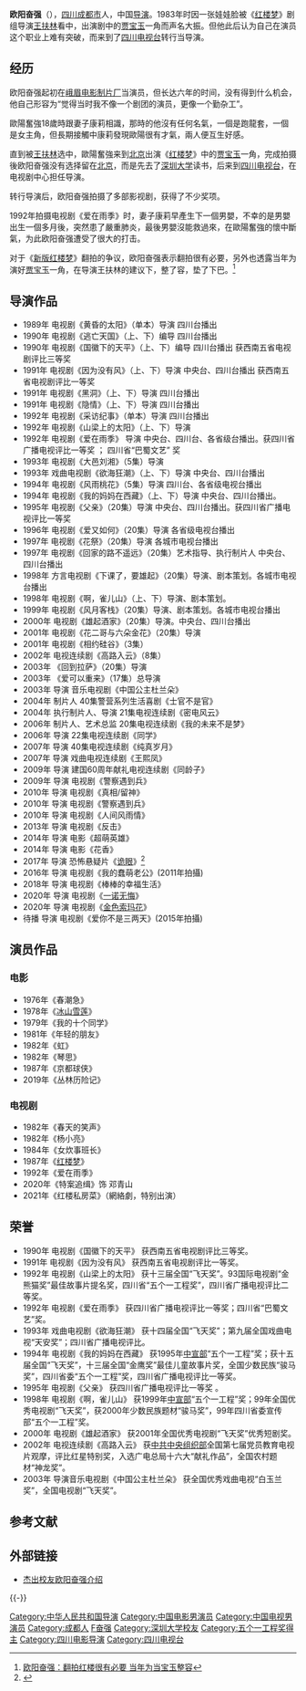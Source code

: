 {{艺人
|姓名 = 欧阳奋强
|类型 = 男艺人<!-- 演员、导演 -->
|国籍 = {{CHN-MLD}}
|出生日期 = {{birth date and age|1963|3|5}}
|出生地点 = {{CHN}}[[四川|四川]][[成都市|成都市]]
|职业 = [[演员|演员]]、[[导演|导演]]
|语言 = [[现代标准汉语|汉语普通话]]
|教育程度 = [[深圳大学|深圳大学]]传播学院
|配偶 = 康丽
|著名角色 = '''贾宝玉''' - 《[[红楼梦_(1987年电视剧)|红楼梦]]》
}}
{{NoteTA|G1=Show}}
'''欧阳奋强'''（{{bd|1963年|3月5日}}），[[四川|四川]][[成都市|成都市]]人，中国[[导演|导演]]。1983年时因一张娃娃脸被《[[红楼梦_(1987年电视剧)|红楼梦]]》剧组导演[[王扶林|王扶林]]看中，出演剧中的[[贾宝玉|贾宝玉]]一角而声名大振。但他此后认为自己在演员这个职业上难有突破，而来到了[[四川电视台|四川电视台]]转行当导演。

== 经历 ==
欧阳奋强起初在[[峨眉电影制片厂|峨眉电影制片厂]]当演员，但长达六年的时间，没有得到什么机会，他自己形容为“觉得当时我不像一个剧团的演员，更像一个勤杂工”。

歐陽奮強18歲時跟妻子康莉相識，那時的他沒有任何名氣，一個是跑龍套，一個是女主角，但長期接觸中康莉發現歐陽很有才氣，兩人便互生好感。

直到被[[王扶林|王扶林]]选中，歐陽奮強来到[[北京|北京]]出演《[[红楼梦_(1987年电视剧)|红楼梦]]》中的[[贾宝玉|贾宝玉]]一角，完成拍摄後欧阳奋强没有选择留在[[北京|北京]]，而是先去了[[深圳大学|深圳大学]]读书，后来到[[四川电视台|四川电视台]]，在电视剧中心担任导演。

转行导演后，欧阳奋强拍摄了多部影视剧，获得了不少奖项。

1992年拍摄电视剧《爱在雨季》时，妻子康莉早產生下一個男嬰，不幸的是男嬰出生一個多月後，突然患了嚴重肺炎，最後男嬰沒能救過來，在歐陽奮強的懷中斷氣，为此欧阳奋强遭受了很大的打击。

对于《[[红楼梦_(2010年电视剧)|新版红楼梦]]》翻拍的争议，欧阳奋强表示翻拍很有必要，另外也透露当年为演好[[贾宝玉|贾宝玉]]一角，在导演王扶林的建议下，整了容，垫了下巴。<ref>[http://ent.sina.com.cn/v/m/2010-08-31/04123070417.shtml 欧阳奋强：翻拍红楼很有必要 当年为当宝玉整容]</ref>

== 导演作品 ==
* 1989年 电视剧《黄昏的太阳》（单本）导演 四川台播出
* 1990年 电视剧《逃亡天国》（上、下）编导 四川台播出
* 1990年 电视剧《国徽下的天平》（上、下）编导 四川台播出 获西南五省电视剧评比三等奖
* 1991年 电视剧《因为没有风》（上、下）导演 中央台、四川台播出 获西南五省电视剧评比一等奖
* 1991年 电视剧《黑洞》（上、下）导演 四川台播出
* 1991年 电视剧《隐情》（上、下）导演 四川台播出
* 1992年 电视剧《采访纪事》（单本）导演 四川台播出
* 1992年 电视剧《山梁上的太阳》（上、下）导演 
* 1992年 电视剧《爱在雨季》 导演 中央台、四川台、各省级台播出。获四川省广播电视评比一等奖 ； 四川省“巴蜀文艺” 奖
* 1993年 电视剧《大邑刘湘》（5集）导演
* 1993年 戏曲电视剧《欲海狂潮》（上、下）导演 中央台、四川台播出
* 1994年 电视剧《风雨桃花》（5集）导演 四川台、各省级电视台播出
* 1994年 电视剧《我的妈妈在西藏》（上、下）导演 中央台、四川台播出。
* 1995年 电视剧《父亲》（20集）导演 中央台、四川台播出。获四川省广播电视评比一等奖
* 1996年 电视剧《爱又如何》（20集）导演 各省级电视台播出
* 1997年 电视剧《花祭》（20集）导演 各城市电视台播出
* 1997年 电视剧《回家的路不遥远》（20集）艺术指导、执行制片人 中央台、四川台播出
* 1998年 方言电视剧《下课了，要雄起》（20集）导演、剧本策划。各城市电视台播出
* 1998年 电视剧《啊，雀儿山》（上、下）导演、剧本策划。
* 1999年 电视剧《风月客栈》（20集）导演、剧本策划。各城市电视台播出
* 2000年 电视剧《雄起酒家》（20集）导演。中央台、四川台播出
* 2001年 电视剧《花二哥与六朵金花》（20集）导演
* 2001年 电视剧《相约硅谷》（3集）
* 2002年 电视连续剧《高路入云》（8集）
* 2003年 《回到拉萨》（20集）导演
* 2003年 《爱可以重来》（17集）总导演
* 2003年 导演 音乐电视剧《中国公主杜兰朵》
* 2004年 制片人 40集警营系列生活喜剧《士官不是官》 
* 2004年 执行制片人、导演 21集电视连续剧《密电风云》
* 2006年 制片人、艺术总监 20集电视连续剧《我的未来不是梦》
* 2006年 导演 22集电视连续剧《同学》
* 2007年 导演 40集电视连续剧《纯真岁月》
* 2007年 导演 戏曲电视连续剧《王熙凤》
* 2009年 导演 建国60周年献礼电视连续剧《同龄子》
* 2009年 导演 电视剧《警察遇到兵》 
* 2010年 导演 电视剧《真相/留神》
* 2010年 导演 电视剧《警察遇到兵》
* 2010年 导演 电视剧《人间风雨情》
* 2013年 导演 电视剧《反击》
* 2014年 导演 电影《超萌英雄》
* 2014年 导演 电影《花香》
* 2017年 导演 恐怖悬疑片《[[诡眼|诡眼]]》<ref >{{cite web |url=http://news.mtime.com/2017/02/10/1566249.html |language= |title=欧阳奋强《诡眼》定档3.10 |publisher=Mtime时光网 |date=2017-02-10 |accessdate= |archive-date=2017-02-11 |archive-url=https://web.archive.org/web/20170211080354/http://news.mtime.com/2017/02/10/1566249.html |dead-url=no }}</ref>
* 2016年 导演 电视剧《我的蠢萌老公》(2011年拍攝)
* 2018年 导演 电视剧《棒棒的幸福生活》
* 2020年 导演 电视剧《[[一诺无悔|一诺无悔]]》
* 2020年 导演 电视剧《[[金色索玛花|金色索玛花]]》
* 待播 导演 电视剧《爱你不是三两天》(2015年拍攝)

== 演员作品 ==
=== 电影 ===
* 1976年《春潮急》
* 1978年《[[冰山雪莲|冰山雪莲]]》 
* 1979年《我的十个同学》
* 1981年《年轻的朋友》
* 1982年《虹》
* 1982年《琴思》
* 1987年《京都球侠》
* 2019年《丛林历险记》

=== 电视剧 ===
* 1982年《春天的笑声》
* 1982年《杨小亮》
* 1984年《女炊事班长》
* 1987年《[[红楼梦_(1987年电视剧)|红楼梦]]》
* 1992年《爱在雨季》
* 2020年《特案追缉》饰 邓青山
* 2021年《红楼私房菜》（網絡劇，特别出演）

== 荣誉 ==
* 1990年 电视剧《国徽下的天平》 获西南五省电视剧评比三等奖。
* 1991年 电视剧《因为没有风》 获西南五省电视剧评比一等奖。
* 1992年 电视剧《山梁上的太阳》 获十三届全国“飞天奖”。93国际电视剧“金熊猫奖”最佳故事片提名奖，四川省“五个一工程奖”，四川省广播电视评比二等奖。
* 1992年 电视剧《爱在雨季》 获四川省广播电视评比一等奖；四川省“巴蜀文艺”奖。
* 1993年 戏曲电视剧《欲海狂潮》 获十四届全国“飞天奖”；第九届全国戏曲电视“天安奖”；四川省广播电视评比。
* 1994年 电视剧《我的妈妈在西藏》 获1995年[[中共中央宣传部|中宣部]]“五个一工程”奖；获十五届全国“飞天奖”，十三届全国“金鹰奖”最佳儿童故事片奖，全国少数民族“骏马奖”，四川省委“五个一工程”奖，四川省广播电视评比一等奖。
* 1995年 电视剧《父亲》 获四川省广播电视评比一等奖 。
* 1998年 电视剧《啊，雀儿山》 获1999年[[中共中央宣传部|中宣部]]“五个一工程”奖；99年全国优秀电视剧“飞天奖”，获2000年少数民族题材“骏马奖”，99年四川省委宣传部“五个一工程”奖。
* 2000年 电视剧《雄起酒家》 获2001年全国优秀电视剧“飞天奖”优秀短剧奖。
* 2002年 电视连续剧《高路入云》 获[[中共中央组织部|中共中央组织部]]全国第七届党员教育电视片观摩，评比红星特别奖，入选广电总局十六大“献礼作品”，全国农村题材“神龙奖”。
* 2003年 导演音乐电视剧《中国公主杜兰朵》 获全国优秀戏曲电视“白玉兰奖”，全国电视剧“飞天奖”。

== 参考文献 ==
{{Reflist}}

== 外部链接 ==
* [https://web.archive.org/web/20150511204145/http://cmc.szu.edu.cn/Article/ShowArticle.asp?ArticleID=785 杰出校友欧阳奋强介绍 ]

{{-}}
{{1987年红楼梦电视剧}}

{{DEFAULTSORT:O}}
[[Category:中华人民共和国导演|Category:中华人民共和国导演]]
[[Category:中国电影男演员|Category:中国电影男演员]]
[[Category:中国电视男演员|Category:中国电视男演员]]
[[Category:成都人|Category:成都人]]
[[Category:欧阳姓|F奋强]]
[[Category:深圳大学校友|Category:深圳大学校友]]
[[Category:五个一工程奖得主|Category:五个一工程奖得主]]
[[Category:四川电影导演|Category:四川电影导演]]
[[Category:四川电视台|Category:四川电视台]]